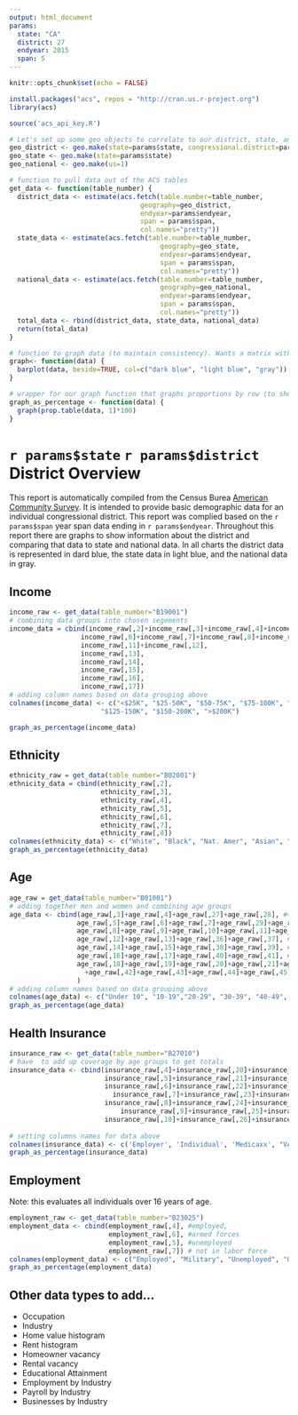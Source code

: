```yaml
---
output: html_document
params:
  state: "CA"
  district: 27
  endyear: 2015
  span: 5
---
```


```r
knitr::opts_chunk$set(echo = FALSE)

install.packages("acs", repos = "http://cran.us.r-project.org")
library(acs)
```

```r
source('acs_api_key.R')
```

```r
# Let's set up some geo objects to correlate to our district, state, and the whole country
geo_district <- geo.make(state=params$state, congressional.district=params$district)
geo_state <- geo.make(state=params$state)
geo_national <- geo.make(us=1)

# function to pull data out of the ACS tables
get_data <- function(table_number) {
  district_data <- estimate(acs.fetch(table.number=table_number, 
                                 geography=geo_district,
                                 endyear=params$endyear, 
                                 span = params$span, 
                                 col.names="pretty"))
  state_data <- estimate(acs.fetch(table.number=table_number, 
                                      geography=geo_state,
                                      endyear=params$endyear, 
                                      span = params$span, 
                                      col.names="pretty"))
  national_data <- estimate(acs.fetch(table.number=table_number, 
                                      geography=geo_national,
                                      endyear=params$endyear, 
                                      span = params$span, 
                                      col.names="pretty"))
  total_data <- rbind(district_data, state_data, national_data)
  return(total_data)
}

# function to graph data (to maintain consistency). Wants a matrix with 3 rows for national, state, and district data.
graph<- function(data) {
  barplot(data, beside=TRUE, col=c("dark blue", "light blue", "gray"))
}

# wrapper for our graph function that graphs proportions by row (to show percentages)
graph_as_percentage <- function(data) {
  graph(prop.table(data, 1)*100)
}
```


# `r params$state` `r params$district` District Overview

This report is automatically compiled from the Census Burea [American Community Survey](https://www.census.gov/programs-surveys/acs/). It is intended to provide basic demographic data for an individual congressional district. This report was complied based on the `r params$span` year span data ending in `r params$endyear`. Throughout this report there are graphs to show information about the district and comparing that data to state and national data. In all charts the district data is represented in dard blue, the state data in light blue, and the national data in gray.

## Income
```r
income_raw <- get_data(table_number="B19001")
# combining data groups into chosen segements
income_data = cbind(income_raw[,2]+income_raw[,3]+income_raw[,4]+income_raw[,5],
                  income_raw[,6]+income_raw[,7]+income_raw[,8]+income_raw[,9]+income_raw[,10],
                  income_raw[,11]+income_raw[,12],
                  income_raw[,13],
                  income_raw[,14],
                  income_raw[,15],
                  income_raw[,16],
                  income_raw[,17])
# adding column names based on data grouping above
colnames(income_data) <- c("<$25K", "$25-50K", "$50-75K", "$75-100K", "$100-125K",
                       "$125-150K", "$150-200K", ">$200K")

graph_as_percentage(income_data)
```


## Ethnicity
```r
ethnicity_raw = get_data(table_number="B02001")
ethnicity_data = cbind(ethnicity_raw[,2], 
                       ethnicity_raw[,3], 
                       ethnicity_raw[,4], 
                       ethnicity_raw[,5], 
                       ethnicity_raw[,6], 
                       ethnicity_raw[,7], 
                       ethnicity_raw[,8])
colnames(ethnicity_data) <- c("White", "Black", "Nat. Amer", "Asian", "Pac Island", "Other", "2+ races")
graph_as_percentage(ethnicity_data)
```

## Age
```r
age_raw = get_data(table_number="B01001")
# adding together men and women and combining age groups
age_data <- cbind(age_raw[,3]+age_raw[,4]+age_raw[,27]+age_raw[,28], #<10
                 age_raw[,5]+age_raw[,6]+age_raw[,7]+age_raw[,29]+age_raw[,30]+age_raw[,31], #10-19
                 age_raw[,8]+age_raw[,9]+age_raw[,10]+age_raw[,11]+age_raw[,32]+age_raw[,33]+age_raw[,34]+age_raw[,35], #20-29
                 age_raw[,12]+age_raw[,13]+age_raw[,36]+age_raw[,37], #30-39
                 age_raw[,14]+age_raw[,15]+age_raw[,38]+age_raw[,39], #40-49
                 age_raw[,16]+age_raw[,17]+age_raw[,40]+age_raw[,41], #50-59
                 age_raw[,18]+age_raw[,19]+age_raw[,20]+age_raw[,21]+age_raw[,22]+age_raw[,23]+age_raw[,24]+age_raw[,25]+
                   +age_raw[,42]+age_raw[,43]+age_raw[,44]+age_raw[,45]+age_raw[,46]+age_raw[,47]+age_raw[,48]+age_raw[,49] #60+
                 )
# adding column names based on data grouping above
colnames(age_data) <- c("Under 10", "10-19","20-29", "30-39", "40-49", "50-59", "60+")
graph_as_percentage(age_data)
```

## Health Insurance
```r
insurance_raw <- get_data(table_number="B27010")
# have  to add up coverage by age groups to get totals
insurance_data <- cbind(insurance_raw[,4]+insurance_raw[,20]+insurance_raw[,36]+insurance_raw[,53], # Employer
                        insurance_raw[,5]+insurance_raw[,21]+insurance_raw[,37]+insurance_raw[,54],# Direct Purchase
                        insurance_raw[,6]+insurance_raw[,22]+insurance_raw[,38]+insurance_raw[,55]+
                          insurance_raw[,7]+insurance_raw[,23]+insurance_raw[,39], # Medicare/Medicaid
                        insurance_raw[,8]+insurance_raw[,24]+insurance_raw[,40]+insurance_raw[,56]+
                            insurance_raw[,9]+insurance_raw[,25]+insurance_raw[,41]+insurance_raw[,57], # VA/Military
                        insurance_raw[,10]+insurance_raw[,26]+insurance_raw[,42]+insurance_raw[,58]) # multiple kinds
              
# setting columns names for data above
colnames(insurance_data) <- c('Employer', 'Individual', 'Medicaxx', "VA/Military", "Multiple")
graph_as_percentage(insurance_data)
```

## Employment
Note: this evaluates all individuals over 16 years of age.
```r
employment_raw <- get_data(table_number="B23025")
employment_data <- cbind(employment_raw[,4], #employed,
                         employment_raw[,6], #armed forces
                         employment_raw[,5], #unemployed
                         employment_raw[,7]) # not in labor force
colnames(employment_data) <- c("Employed", "Military", "Unemployed", "Out of LF")
graph_as_percentage(employment_data)
```

## Other data types to add...
- Occupation
- Industry
- Home value histogram
- Rent histogram
- Homeowner vacancy
- Rental vacancy
- Educational Attainment
- Employment by Industry
- Payroll by Industry
- Businesses by Industry
